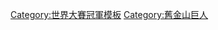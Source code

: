 {{Navbox
|bodyclass=hlist
| name  = 2014年世界大賽冠軍舊金山巨人隊名單
| title = [[舊金山巨人|{{color|#fd5a1e|舊金山巨人}}]][[2014年世界大賽|{{color|#fd5a1e|2014年世界大賽}}]]冠軍
| titlestyle = background:black; color:#fd5a1e;
| belowstyle = background:#fd5a1e; color:black;
| list1 = 
*2 [[胡安·培瑞茲]]
*7 [[葛雷格·布朗柯]]
*8 [[杭特·潘斯]]
*9 [[布蘭登·貝爾特]]
*12 [[喬·潘尼克]]
*13 [[喬亞金·艾瑞亞斯]]
*17 [[提姆·哈德森]]
*22 [[傑克·皮維]]
*28 [[巴斯特·波西]]
*32 [[萊恩·沃格索恩]]
*34 [[安德魯·蘇薩克]]
*35 [[布蘭登·克勞佛]]
*38 [[麥可·摩士]]
*40 [[麥迪森·邦加納]]（[[聯盟冠軍賽最有價值球員獎|國聯冠軍賽]]&[[世界大賽最有價值球員獎|世界大賽MVP]]）
*41 [[傑瑞米·艾菲特]]
*45 [[石川隆]]
*46 [[桑提亞哥·卡西亞]]
*48 [[巴勃羅·桑多瓦爾]]
*49 [[哈維爾·羅培茲]]
*50 [[麥特·達菲]]
*52 [[尤斯梅羅·佩提特]]
*54 [[瑟吉歐·羅莫]]
*55 [[蒂姆·林斯肯]]
*60 [[杭特·史崔克蘭]]
*63 [[金恩·馬奇]]
| list2 = 
*主教練 15 [[布魯斯·波奇]]<br>
*三壘教練 1 [[提姆·弗蘭奈瑞]]
*投手教練 33 [[戴夫·里蓋提]]
*板凳教練 23 [[羅恩·沃特斯]]
*牛棚教練 26 [[馬克·加德納]]
*打擊教練 31 [[韓斯利·米爾倫斯]]
*一壘教練 58 [[比爾·海耶斯]]
|below  = 
* [[2014年美國職棒大聯盟球季|{{black|例行賽}}]]
* [[2014年國家聯盟分區賽|{{black|分區賽}}]]
* [[2014年國家聯盟冠軍賽|{{black|冠軍賽}}]]
}}<noinclude>
[[Category:世界大賽冠軍模板]]
[[Category:舊金山巨人]]
</noinclude>